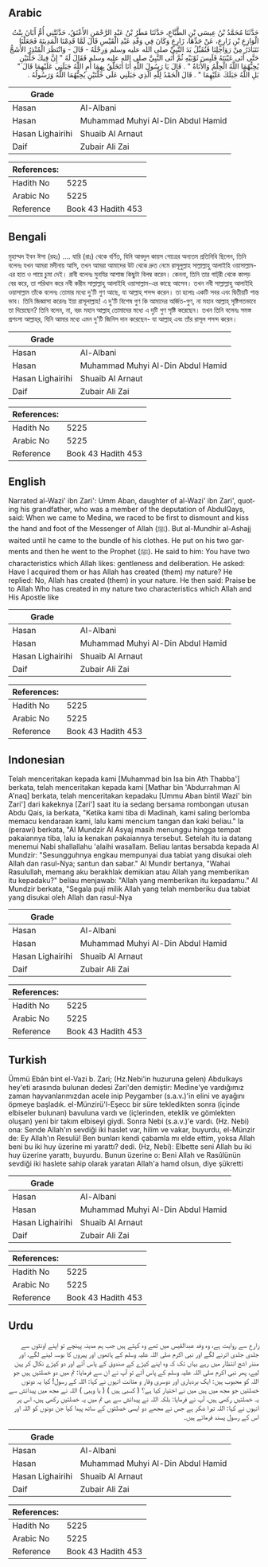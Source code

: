 ## Arabic


<div dir="rtl" lang="ar" style={{fontSize:'larger',backgroundColor:'#f8f9fa',padding:20}}>
حَدَّثَنَا مُحَمَّدُ بْنُ عِيسَى بْنِ الطَّبَّاعِ، حَدَّثَنَا مَطَرُ بْنُ عَبْدِ الرَّحْمَنِ الأَعْنَقُ، حَدَّثَتْنِي أُمُّ أَبَانَ بِنْتُ الْوَازِعِ بْنِ زَارِعٍ، عَنْ جَدِّهَا، زَارِعٍ وَكَانَ فِي وَفْدِ عَبْدِ الْقَيْسِ قَالَ لَمَّا قَدِمْنَا الْمَدِينَةَ فَجَعَلْنَا نَتَبَادَرُ مِنْ رَوَاحِلِنَا فَنُقَبِّلُ يَدَ النَّبِيِّ صلى الله عليه وسلم وَرِجْلَهُ - قَالَ - وَانْتَظَرَ الْمُنْذِرُ الأَشَجُّ حَتَّى أَتَى عَيْبَتَهُ فَلَبِسَ ثَوْبَيْهِ ثُمَّ أَتَى النَّبِيَّ صلى الله عليه وسلم فَقَالَ لَهُ ‏"‏ إِنَّ فِيكَ خَلَّتَيْنِ يُحِبُّهُمَا اللَّهُ الْحِلْمُ وَالأَنَاةُ ‏"‏ ‏.‏ قَالَ يَا رَسُولَ اللَّهِ أَنَا أَتَخَلَّقُ بِهِمَا أَمِ اللَّهُ جَبَلَنِي عَلَيْهِمَا قَالَ ‏"‏ بَلِ اللَّهُ جَبَلَكَ عَلَيْهِمَا ‏"‏ ‏.‏ قَالَ الْحَمْدُ لِلَّهِ الَّذِي جَبَلَنِي عَلَى خَلَّتَيْنِ يُحِبُّهُمَا اللَّهُ وَرَسُولُهُ ‏.‏
</div>
<div style={{backgroundColor:'#f8f9fa',padding:20, marginBottom: 10}}><table> <thead> <tr> <th>Grade</th> <th></th> </tr> </thead> <tbody> <tr><td>Hasan</td><td>Al-Albani</td></tr><tr><td>Hasan</td><td>Muhammad Muhyi Al-Din Abdul Hamid</td></tr><tr><td>Hasan Lighairihi</td><td>Shuaib Al Arnaut</td></tr><tr><td>Daif</td><td>Zubair Ali Zai</td></tr></tbody></table><table> <thead> <tr> <th>References:</th> <th></th> </tr> </thead> <tbody><tr><td>Hadith No</td><td>5225</td></tr><tr><td>Arabic No</td><td>5225</td></tr><tr><td>Reference</td><td>Book 43 Hadith 453</td></tr></tbody></table></div>

## Bengali


<div dir="ltr" lang="bn" style={{fontSize:'larger',backgroundColor:'#f8f9fa',padding:20}}>
মুহাম্মদ ইবন ঈসা (রহঃ) .... যারি (রাঃ) থেকে বর্ণিত, যিনি আবদুল কায়স গোত্রের অন্যতম প্রতিনিধি ছিলেন, তিনি বলেনঃ যখন আমরা মদীনায় আসি, তখন আমরা আমাদের উট থেকে দ্রুত নেমে রাসূলুল্লাহ সাল্লাল্লাহু আলাইহি ওয়াসাল্লাম-এর হাত ও পায়ে চুমা দেই। রাবী বলেনঃ মুনযির আশাজ কিছুটা বিলম্ব করেন। কেননা, তিনি তার গাট্‌রী থেকে কাপড় বের করে, তা পরিধান করে নবী করীম সাল্লাল্লাহু আলাইহি ওয়াসাল্লাম-এর কাছে আসেন। তখন নবী সাল্লাল্লাহু আলাইহি ওয়াসাল্লাম তাঁকে বলেনঃ তোমার মধ্যে দু'টি গুণ আছে, যা আল্লাহ্‌ পসন্দ করেন। তা হলোঃ একটি সবর এবং দ্বিতীয়টি শান্ত ভাব। তিনি জিজ্ঞাসা করেনঃ ইয়া রাসূলাল্লাহ! এ দু'টি বিশেষ গুণ কি আমাদের অর্জিত-গুণ, না মহান আল্লাহ্‌ সৃষ্টিগতভাবে তা দিয়েছেন? তিনি বলেন, না, বরং মহান আল্লাহ্‌ তোমাদের মধ্যে এ দুটি গুণ সৃষ্টি করেছেন। তখন তিনি বলেনঃ সমস্ত প্রশংসা আল্লাহ্‌র, যিনি আমার মধ্যে এমন দু'টি জিনিস দান করেছেন- যা আল্লাহ্‌ এবং তাঁর রাসূল পসন্দ করেন।
</div>
<div style={{backgroundColor:'#f8f9fa',padding:20, marginBottom: 10}}><table> <thead> <tr> <th>Grade</th> <th></th> </tr> </thead> <tbody> <tr><td>Hasan</td><td>Al-Albani</td></tr><tr><td>Hasan</td><td>Muhammad Muhyi Al-Din Abdul Hamid</td></tr><tr><td>Hasan Lighairihi</td><td>Shuaib Al Arnaut</td></tr><tr><td>Daif</td><td>Zubair Ali Zai</td></tr></tbody></table><table> <thead> <tr> <th>References:</th> <th></th> </tr> </thead> <tbody><tr><td>Hadith No</td><td>5225</td></tr><tr><td>Arabic No</td><td>5225</td></tr><tr><td>Reference</td><td>Book 43 Hadith 453</td></tr></tbody></table></div>

## English


<div dir="ltr" lang="en" style={{fontSize:'larger',backgroundColor:'#f8f9fa',padding:20}}>
Narrated al-Wazi' ibn Zari': Umm Aban, daughter of al-Wazi' ibn Zari', quoting his grandfather, who was a member of the deputation of AbdulQays, said: When we came to Medina, we raced to be first to dismount and kiss the hand and foot of the Messenger of Allah (ﷺ). But al-Mundhir al-Ashajj waited until he came to the bundle of his clothes. He put on his two garments and then he went to the Prophet (ﷺ). He said to him: You have two characteristics which Allah likes: gentleness and deliberation. He asked: Have I acquired them or has Allah has created (them) my nature? He replied: No, Allah has created (them) in your nature. He then said: Praise be to Allah Who has created in my nature two characteristics which Allah and His Apostle like
</div>
<div style={{backgroundColor:'#f8f9fa',padding:20, marginBottom: 10}}><table> <thead> <tr> <th>Grade</th> <th></th> </tr> </thead> <tbody> <tr><td>Hasan</td><td>Al-Albani</td></tr><tr><td>Hasan</td><td>Muhammad Muhyi Al-Din Abdul Hamid</td></tr><tr><td>Hasan Lighairihi</td><td>Shuaib Al Arnaut</td></tr><tr><td>Daif</td><td>Zubair Ali Zai</td></tr></tbody></table><table> <thead> <tr> <th>References:</th> <th></th> </tr> </thead> <tbody><tr><td>Hadith No</td><td>5225</td></tr><tr><td>Arabic No</td><td>5225</td></tr><tr><td>Reference</td><td>Book 43 Hadith 453</td></tr></tbody></table></div>

## Indonesian


<div dir="ltr" lang="id" style={{fontSize:'larger',backgroundColor:'#f8f9fa',padding:20}}>
Telah menceritakan kepada kami [Muhammad bin Isa bin Ath Thabba'] berkata, telah menceritakan kepada kami [Mathar bin 'Abdurrahman Al A'naq] berkata, telah menceritakan kepadaku [Ummu Aban bintil Wazi' bin Zari'] dari kakeknya [Zari'] saat itu ia sedang bersama rombongan utusan Abdu Qais, ia berkata, "Ketika kami tiba di Madinah, kami saling berlomba memacu kendaraan kami, lalu kami mencium tangan dan kaki beliau." Ia (perawi) berkata, "Al Mundzir Al Asyaj masih menunggu hingga tempat pakaiannya tiba, lalu ia kenakan pakaiannya tersebut. Setelah itu ia datang menemui Nabi shallallahu 'alaihi wasallam. Beliau lantas bersabda kepada Al Mundzir: "Sesungguhnya engkau mempunyai dua tabiat yang disukai oleh Allah dan rasul-Nya; santun dan sabar." Al Mundir bertanya, "Wahai Rasulullah, memang aku berakhlak demikian atau Allah yang memberikan itu kepadaku?" beliau menjawab: "Allah yang memberikan itu kepadamu." Al Mundzir berkata, "Segala puji milik Allah yang telah memberiku dua tabiat yang disukai oleh Allah dan rasul-Nya
</div>
<div style={{backgroundColor:'#f8f9fa',padding:20, marginBottom: 10}}><table> <thead> <tr> <th>Grade</th> <th></th> </tr> </thead> <tbody> <tr><td>Hasan</td><td>Al-Albani</td></tr><tr><td>Hasan</td><td>Muhammad Muhyi Al-Din Abdul Hamid</td></tr><tr><td>Hasan Lighairihi</td><td>Shuaib Al Arnaut</td></tr><tr><td>Daif</td><td>Zubair Ali Zai</td></tr></tbody></table><table> <thead> <tr> <th>References:</th> <th></th> </tr> </thead> <tbody><tr><td>Hadith No</td><td>5225</td></tr><tr><td>Arabic No</td><td>5225</td></tr><tr><td>Reference</td><td>Book 43 Hadith 453</td></tr></tbody></table></div>

## Turkish


<div dir="ltr" lang="tr" style={{fontSize:'larger',backgroundColor:'#f8f9fa',padding:20}}>
Ümmü Ebân bint el-Vazi b. Zari; (Hz.Nebi'in huzuruna gelen) Abdulkays hey'eti arasında bulunan dedesi Zari'den demiştir: Medine'ye vardığımız zaman hayvanlarımızdan acele inip Peygamber (s.a.v.)'in elini ve ayağını öpmeye başladık. el-Münzirü'l-Eşecc bir süre tekledikten sonra (içinde elbiseler bulunan) bavuluna vardı ve (içlerinden, eteklik ve gömlekten oluşan) yeni bir takım elbiseyi giydi. Sonra Nebi (s.a.v.)'e vardı. (Hz. Nebi) ona: Sende Allah'ın sevdiği iki haslet var, hilim ve vakar, buyurdu, el-Münzir de: Ey Allah'ın Resulü! Ben bunları kendi çabamla mı elde ettim, yoksa Allah beni bu iki huy üzerine mi yarattı? dedi. (Hz, Nebi): Elbette seni Allah bu iki huy üzerine yarattı, buyurdu. Bunun üzerine o: Beni Allah ve Rasûlünün sevdiği iki haslete sahip olarak yaratan Allah'a hamd olsun, diye şükretti
</div>
<div style={{backgroundColor:'#f8f9fa',padding:20, marginBottom: 10}}><table> <thead> <tr> <th>Grade</th> <th></th> </tr> </thead> <tbody> <tr><td>Hasan</td><td>Al-Albani</td></tr><tr><td>Hasan</td><td>Muhammad Muhyi Al-Din Abdul Hamid</td></tr><tr><td>Hasan Lighairihi</td><td>Shuaib Al Arnaut</td></tr><tr><td>Daif</td><td>Zubair Ali Zai</td></tr></tbody></table><table> <thead> <tr> <th>References:</th> <th></th> </tr> </thead> <tbody><tr><td>Hadith No</td><td>5225</td></tr><tr><td>Arabic No</td><td>5225</td></tr><tr><td>Reference</td><td>Book 43 Hadith 453</td></tr></tbody></table></div>

## Urdu


<div dir="rtl" lang="ur" style={{fontSize:'larger',backgroundColor:'#f8f9fa',padding:20}}>
زارع سے روایت ہے، وہ وفد عبدالقیس میں تھے وہ کہتے ہیں جب ہم مدینہ پہنچے تو اپنے اونٹوں سے جلدی جلدی اترنے لگے اور نبی اکرم صلی اللہ علیہ وسلم کے ہاتھوں اور پیروں کا بوسہ لینے لگے، اور منذر اشج انتظار میں رہے یہاں تک کہ وہ اپنے کپڑے کے صندوق کے پاس آئے اور دو کپڑے نکال کر پہن لیے، پھر نبی اکرم صلی اللہ علیہ وسلم کے پاس آئے تو آپ نے ان سے فرمایا: تم میں دو خصلتیں ہیں جو اللہ کو محبوب ہیں: ایک بردباری اور دوسری وقار و متانت انہوں نے کہا: اللہ کے رسول! کیا یہ دونوں خصلتیں جو مجھ میں ہیں میں نے اختیار کیا ہے؟ ( کسبی ہیں ) ( یا وہبی ) اللہ نے مجھ میں پیدائش سے یہ خصلتیں رکھی ہیں، آپ نے فرمایا: بلکہ اللہ نے پیدائش سے ہی تم میں یہ خصلتیں رکھی ہیں، اس پر انہوں نے کہا: اللہ تیرا شکر ہے جس نے مجھے دو ایسی خصلتوں کے ساتھ پیدا کیا جن دونوں کو اللہ اور اس کے رسول پسند فرماتے ہیں۔
</div>
<div style={{backgroundColor:'#f8f9fa',padding:20, marginBottom: 10}}><table> <thead> <tr> <th>Grade</th> <th></th> </tr> </thead> <tbody> <tr><td>Hasan</td><td>Al-Albani</td></tr><tr><td>Hasan</td><td>Muhammad Muhyi Al-Din Abdul Hamid</td></tr><tr><td>Hasan Lighairihi</td><td>Shuaib Al Arnaut</td></tr><tr><td>Daif</td><td>Zubair Ali Zai</td></tr></tbody></table><table> <thead> <tr> <th>References:</th> <th></th> </tr> </thead> <tbody><tr><td>Hadith No</td><td>5225</td></tr><tr><td>Arabic No</td><td>5225</td></tr><tr><td>Reference</td><td>Book 43 Hadith 453</td></tr></tbody></table></div>